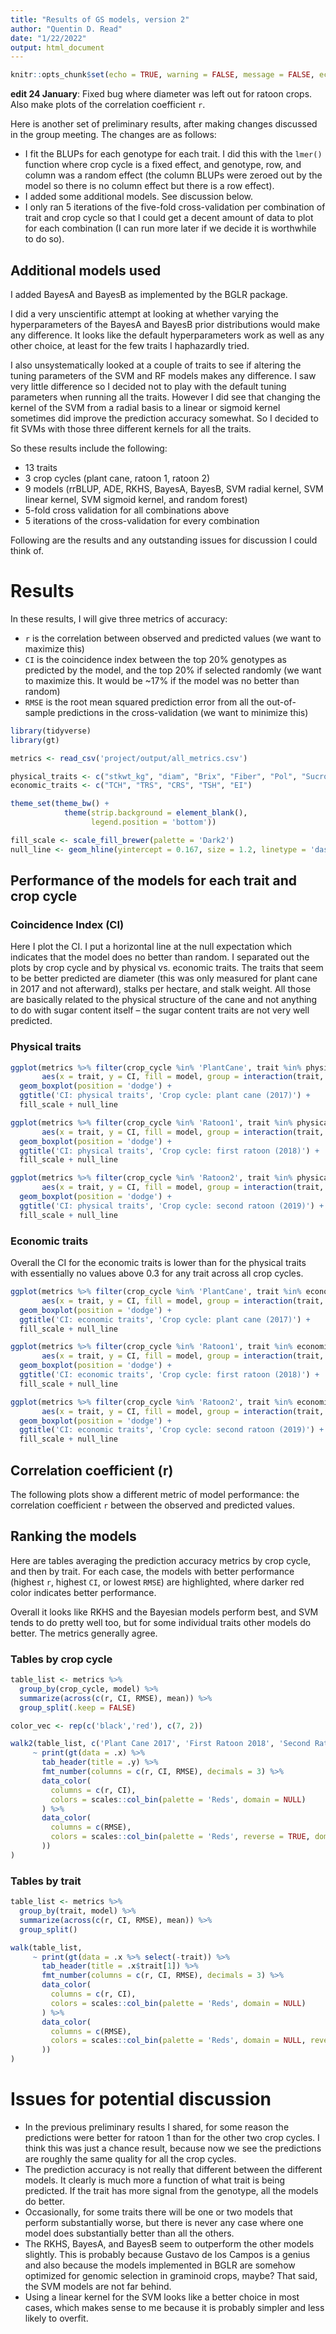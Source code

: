 ```yaml
---
title: "Results of GS models, version 2"
author: "Quentin D. Read"
date: "1/22/2022"
output: html_document
---
```


```r
knitr::opts_chunk$set(echo = TRUE, warning = FALSE, message = FALSE, echo = FALSE)
```

**edit 24 January**: Fixed bug where diameter was left out for ratoon crops. Also make plots of the correlation coefficient `r`.

Here is another set of preliminary results, after making changes discussed in the group meeting. The changes are as follows:

- I fit the BLUPs for each genotype for each trait. I did this with the `lmer()` function where crop cycle is a fixed effect, and genotype, row, and column was a random effect (the column BLUPs were zeroed out by the model so there is no column effect but there is a row effect).
- I added some additional models. See discussion below.
- I only ran 5 iterations of the five-fold cross-validation per combination of trait and crop cycle so that I could get a decent amount of data to plot for each combination (I can run more later if we decide it is worthwhile to do so).

## Additional models used

I added BayesA and BayesB as implemented by the BGLR package.

I did a very unscientific attempt at looking at whether varying the hyperparameters of the BayesA and BayesB prior distributions would make any difference. It looks like the default hyperparameters work as well as any other choice, at least for the few traits I haphazardly tried.

I also unsystematically looked at a couple of traits to see if altering the tuning parameters of the SVM and RF models makes any difference. I saw very little difference so I decided not to play with the default tuning parameters when running all the traits. However I did see that changing the kernel of the SVM from a radial basis to a linear or sigmoid kernel sometimes did improve the prediction accuracy somewhat. So I decided to fit SVMs with those three different kernels for all the traits. 

So these results include the following:

- 13 traits
- 3 crop cycles (plant cane, ratoon 1, ratoon 2)
- 9 models (rrBLUP, ADE, RKHS, BayesA, BayesB, SVM radial kernel, SVM linear kernel, SVM sigmoid kernel, and random forest)
- 5-fold cross validation for all combinations above
- 5 iterations of the cross-validation for every combination

Following are the results and any outstanding issues for discussion I could think of.

# Results

In these results, I will give three metrics of accuracy:

- `r` is the correlation between observed and predicted values (we want to maximize this)
- `CI` is the coincidence index between the top 20% genotypes as predicted by the model, and the top 20% if selected randomly (we want to maximize this. It would be ~17% if the model was no better than random)
- `RMSE` is the root mean squared prediction error from all the out-of-sample predictions in the cross-validation (we want to minimize this)

```r
library(tidyverse)
library(gt)

metrics <- read_csv('project/output/all_metrics.csv')

physical_traits <- c("stkwt_kg", "diam", "Brix", "Fiber", "Pol", "Sucrose", "Purity", "stalk_ha")
economic_traits <- c("TCH", "TRS", "CRS", "TSH", "EI")

theme_set(theme_bw() +
            theme(strip.background = element_blank(),
                  legend.position = 'bottom'))

fill_scale <- scale_fill_brewer(palette = 'Dark2')
null_line <- geom_hline(yintercept = 0.167, size = 1.2, linetype = 'dashed')
```

## Performance of the models for each trait and crop cycle

### Coincidence Index (CI)

Here I plot the CI. I put a horizontal line at the null expectation which indicates that the model does no better than random. I separated out the plots by crop cycle and by physical vs. economic traits. The traits that seem to be better predicted are diameter (this was only measured for plant cane in 2017 and not afterward), stalks per hectare, and stalk weight. All those are basically related to the physical structure of the cane and not anything to do with sugar content itself -- the sugar content traits are not very well predicted.

### Physical traits

```r
ggplot(metrics %>% filter(crop_cycle %in% 'PlantCane', trait %in% physical_traits), 
       aes(x = trait, y = CI, fill = model, group = interaction(trait, model))) +
  geom_boxplot(position = 'dodge') +
  ggtitle('CI: physical traits', 'Crop cycle: plant cane (2017)') +
  fill_scale + null_line

ggplot(metrics %>% filter(crop_cycle %in% 'Ratoon1', trait %in% physical_traits),
       aes(x = trait, y = CI, fill = model, group = interaction(trait, model))) +
  geom_boxplot(position = 'dodge') +
  ggtitle('CI: physical traits', 'Crop cycle: first ratoon (2018)') +
  fill_scale + null_line

ggplot(metrics %>% filter(crop_cycle %in% 'Ratoon2', trait %in% physical_traits), 
       aes(x = trait, y = CI, fill = model, group = interaction(trait, model))) +
  geom_boxplot(position = 'dodge') +
  ggtitle('CI: physical traits', 'Crop cycle: second ratoon (2019)') +
  fill_scale + null_line
```

### Economic traits

Overall the CI for the economic traits is lower than for the physical traits with essentially no values above 0.3 for any trait across all crop cycles.

```r
ggplot(metrics %>% filter(crop_cycle %in% 'PlantCane', trait %in% economic_traits), 
       aes(x = trait, y = CI, fill = model, group = interaction(trait, model))) +
  geom_boxplot(position = 'dodge') +
  ggtitle('CI: economic traits', 'Crop cycle: plant cane (2017)') +
  fill_scale + null_line

ggplot(metrics %>% filter(crop_cycle %in% 'Ratoon1', trait %in% economic_traits),
       aes(x = trait, y = CI, fill = model, group = interaction(trait, model))) +
  geom_boxplot(position = 'dodge') +
  ggtitle('CI: economic traits', 'Crop cycle: first ratoon (2018)') +
  fill_scale + null_line

ggplot(metrics %>% filter(crop_cycle %in% 'Ratoon2', trait %in% economic_traits), 
       aes(x = trait, y = CI, fill = model, group = interaction(trait, model))) +
  geom_boxplot(position = 'dodge') +
  ggtitle('CI: economic traits', 'Crop cycle: second ratoon (2019)') +
  fill_scale + null_line
```

## Correlation coefficient (r)

The following plots show a different metric of model performance: the correlation coefficient `r` between the observed and predicted values. 

## Ranking the models

Here are tables averaging the prediction accuracy metrics by crop cycle, and then by trait. For each case, the models with better performance (highest `r`, highest `CI`, or lowest `RMSE`) are highlighted, where darker red color indicates better performance. 

Overall it looks like RKHS and the Bayesian models perform best, and SVM tends to do pretty well too, but for some individual traits other models do better. The metrics generally agree.

### Tables by crop cycle

```r
table_list <- metrics %>%
  group_by(crop_cycle, model) %>%
  summarize(across(c(r, CI, RMSE), mean)) %>%
  group_split(.keep = FALSE)

color_vec <- rep(c('black','red'), c(7, 2))

walk2(table_list, c('Plant Cane 2017', 'First Ratoon 2018', 'Second Ratoon 2019'), 
     ~ print(gt(data = .x) %>%
       tab_header(title = .y) %>%     
       fmt_number(columns = c(r, CI, RMSE), decimals = 3) %>%
       data_color(
         columns = c(r, CI),
         colors = scales::col_bin(palette = 'Reds', domain = NULL)
       ) %>%
       data_color(
         columns = c(RMSE),
         colors = scales::col_bin(palette = 'Reds', reverse = TRUE, domain = NULL)
       ))
)
```

### Tables by trait

```r
table_list <- metrics %>%
  group_by(trait, model) %>%
  summarize(across(c(r, CI, RMSE), mean)) %>%
  group_split()

walk(table_list, 
     ~ print(gt(data = .x %>% select(-trait)) %>%
       tab_header(title = .x$trait[1]) %>%     
       fmt_number(columns = c(r, CI, RMSE), decimals = 3) %>%
       data_color(
         columns = c(r, CI),
         colors = scales::col_bin(palette = 'Reds', domain = NULL)
       ) %>%
       data_color(
         columns = c(RMSE),
         colors = scales::col_bin(palette = 'Reds', domain = NULL, reverse = TRUE)
       ))
)
```

# Issues for potential discussion

- In the previous preliminary results I shared, for some reason the predictions were better for ratoon 1 than for the other two crop cycles. I think this was just a chance result, because now we see the predictions are roughly the same quality for all the crop cycles.
- The prediction accuracy is not really that different between the different models. It clearly is much more a function of what trait is being predicted. If the trait has more signal from the genotype, all the models do better.
- Occasionally, for some traits there will be one or two models that perform substantially worse, but there is never any case where one model does substantially better than all the others.
- The RKHS, BayesA, and BayesB seem to outperform the other models slightly. This is probably because Gustavo de los Campos is a genius and also because the models implemented in BGLR are somehow optimized for genomic selection in graminoid crops, maybe? That said, the SVM models are not far behind.
- Using a linear kernel for the SVM looks like a better choice in most cases, which makes sense to me because it is probably simpler and less likely to overfit.
